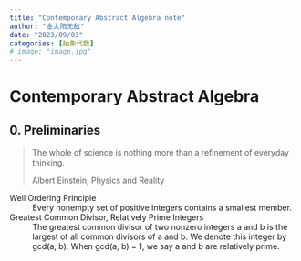 ```yaml
---
title: "Contemporary Abstract Algebra note"
author: "金太阳无敌"
date: "2023/09/03"
categories: [抽象代数]
# image: "image.jpg"
---
```


# Contemporary Abstract Algebra

## 0. Preliminaries

> The whole of science is nothing more than a reﬁnement of everyday thinking.
>
> Albert Einstein, Physics and Reality

Well Ordering Principle
: Every nonempty set of positive integers contains a smallest member.

Greatest Common Divisor, Relatively Prime Integers
: The greatest common divisor of two nonzero integers a and b is the largest of all common divisors of a and b. We denote this integer by gcd(a, b). When gcd(a, b) = 1, we say a and b are relatively prime.